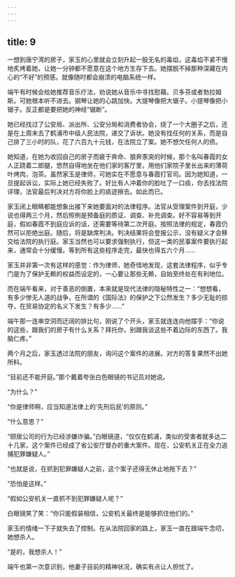 ```yaml
---
---
---
```

title: 9
---




一想到唐宁湾的房子，家玉的心里就会立刻升起一股无名的毒焰，这毒焰不紧不慢地炙烤着她，让她一分钟都不愿意在这个地方生存下去。她摆脱不掉那种深藏在内心的“不好”的预感。就像随时都会崩溃的电脑系统一样。

端午有时候会给她推荐音乐疗法，劝说她从音乐中寻找慰藉。贝多芬或者勃拉姆斯。可她根本听不进去。钢琴让她的心跳加快。大提琴像把大锯子。小提琴像把小锯子。反正都是要把她的神经“锯断”。

她已经找过了公安局、派出所、公安分局和消费者协会，绕了一个大圈子之后，还是在上周末去了鹤浦市中级人民法院，递交了诉状。她没有找任何的关系，而是自己排了三小时的队，花了六百九十元钱，在法院立了案。她不想欠任何人的债。

她知道，在她为收回自己的房子而疲于奔命、狼奔豕突的时候，那个名叫春霞的女人正跷着二郎腿，悠然自得地坐在他们家的客厅里，用他们家院子里长出来的薄荷叶烤肉，泡茶。虽然家玉是律师，可她实在不愿意与春霞打官司。因为她知道，一旦提起诉讼，实际上她已经失败了。好比有人冲着你的脸吐了一口痰，你去找法院评理，法官最后判决对方将你脸上的痰迹擦去。如此而已。

家玉闭上眼睛都能想象出接下来她要面对的法律程序。法官从受理案件到开庭，少说也得两三个月，然后照例是预备庭的质证、调查、补充调查。好不容易等到开庭，假如春霞不到庭应诉的话，还需要等待第二次开庭。按照法律的规定，春霞仍然可以拒绝出庭。随后，将是缺席判决。判决结果将会登报公示，没有疑义才会移交给法院的执行庭。家玉当然也可以要求强制执行，但这一类的民事案件要执行起来，通常会十分缓慢。等到所有这些程序走完，最快也得五六个月……

家玉并非第一次有这样的感觉：作为律师，她奇怪地发现，这套法律程序，似乎专门是为了保护无赖的权益而设定的，一心要让那些无赖，自始至终处在有利地位。

而在端午看来，对于善恶的倒置，本来就是现代法律的隐秘特性之一：“想想看，有多少惨无人道的战争，在所谓的《国际法》的保护之下公然发生？多少无耻的掠夺，在贸易协定的名义下发生？有多少……”

端午那一连串空洞而迂阔的排比句，刚说了个开头，家玉就连连向他摆手：“你说的这些，跟我们的房子有什么关系？拜托你，别跟我谈这些不着边际的东西了。我脑仁疼。”

两个月之后，家玉透过法院的朋友，询问这个案件的进展。对方的答复果然不出她所料。

“目前还不能开庭。”那个戴着夸张白色眼镜的书记员对她说。

“为什么？”

“你是律师啊，应当知道法律上的‘先刑后民’的原则。”

“什么意思？”

“颐居公司的行为已经涉嫌诈骗。”白眼镜道，“仅仅在鹤浦，类似的受害者就多达二十几家，这个案件已经成了省公安厅督办的重大案件。现在，公安机关正在全力追捕犯罪嫌疑人。”

“也就是说，在抓到犯罪嫌疑人之前，这个案子还得无休止地拖下去？”

“恐怕是这样。”

“假如公安机关一直抓不到犯罪嫌疑人呢？”

白眼镜笑了笑：“你只能假装相信，公安机关最终是能够抓住他们的。”

家玉的情绪一下子就失去了控制。在从法院回家的路上，家玉一直在跟端午念叨，她想杀人。

“是的，我想杀人！”

端午也第一次意识到，他妻子目前的精神状况，确实有点让人担忧了。